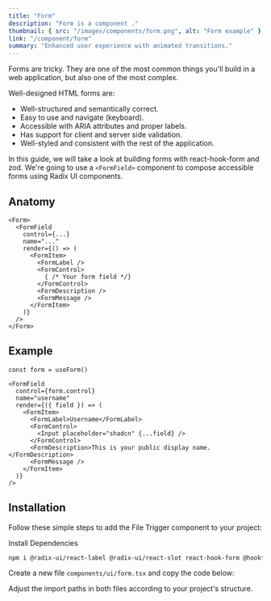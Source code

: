 ```yaml
---
title: "Form"
description: "Form is a component ."
thumbnail: { src: "/images/components/form.png", alt: "Form example" }
link: "/component/form"
summary: "Enhanced user experience with animated transitions."
---
```


Forms are tricky. They are one of the most common things you'll build in a web application, but also one of the most complex.

Well-designed HTML forms are:

- Well-structured and semantically correct.
- Easy to use and navigate (keyboard).
- Accessible with ARIA attributes and proper labels.
- Has support for client and server side validation.
- Well-styled and consistent with the rest of the application.

In this guide, we will take a look at building forms with react-hook-form and zod. We're going to use a `<FormField>` component to compose accessible forms using Radix UI components.

## Anatomy

```tsx
<Form>
  <FormField
    control={...}
    name="..."
    render={() => (
      <FormItem>
        <FormLabel />
        <FormControl>
          { /* Your form field */}
        </FormControl>
        <FormDescription />
        <FormMessage />
      </FormItem>
    )}
  />
</Form>
```

## Example

```tsx
const form = useForm()

<FormField
  control={form.control}
  name="username"
  render={({ field }) => (
    <FormItem>
      <FormLabel>Username</FormLabel>
      <FormControl>
        <Input placeholder="shadcn" {...field} />
      </FormControl>
      <FormDescription>This is your public display name.</FormDescription>
      <FormMessage />
    </FormItem>
  )}
/>
```

## Installation

Follow these simple steps to add the File Trigger component to your project:

<Steps>

<Step>Install Dependencies</Step>

```bash
npm i @radix-ui/react-label @radix-ui/react-slot react-hook-form @hookform/resolvers zod
```

<Step>Create a new file `components/ui/form.tsx` and copy the code below:</Step>

<CollapsibleSource name="form" />

<Step>
    Adjust the import paths in both files according to your project's structure.
</Step>

</Steps>



<ComponentPreview name="form-demo" />
